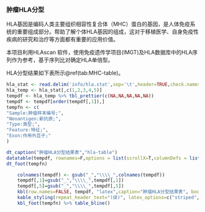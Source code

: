 
### 肿瘤HLA分型

HLA基因是编码人类主要组织相容性复合体（MHC）蛋白的基因，​是人体免疫系统的重要组成部分。帮助了解个体HLA基因的组成，这对于移植医学、自身免疫性疾病的研究和治疗等方面都有重要的应用价值。

本项目利用HLAscan 软件，使用免疫遗传学项目(IMGT)及HLA数据库中的HLA序列作为参考，基于序列比对确定HLA单倍型。

HLA分型结果如下表所示\@ref(tab:MHC-table)。

```r
hla_stat <- read.delim('info/hla.stat',sep='\t',header=TRUE,check.names = FALSE)
hla_temp <- hla_stat[,c(1,2,3,4,5)]
tempdf <- hla_temp %>% tbl_prettier(c(NA,NA,NA,NA,NA))
tempdf <- tempdf[order(tempdf[,1]),]
tempfn <- c(
"Sample:肿瘤样本编号;",
"Neoantigen:新抗原;",
"Type:类型;",
"Feature:特征;",
"Exon:作用外显子;"
)
```

```r
dt_caption("肿瘤HLA分型结果表","hla-table")
datatable(tempdf, rownames=F,options = list(scrollX=T,columnDefs = list(list(className = 'dt-center',targets='_all'))))
dt_foot(tempfn)
```

```r
    colnames(tempdf) <- gsub("_","\\\\_",colnames(tempdf))
    tempdf[,1]=gsub("_","\\\\_",tempdf[,1])
    tempdf[,5]=gsub("_","\\\\_",tempdf[,5])
    kbl(row.names=FALSE, tempdf, "latex",caption="肿瘤HLA分型结果表", booktabs = TRUE, longtable = TRUE, linesep=' ',col.names=linebreak(gsub(" ","\n",colnames(tempdf)),align="c"),escape=FALSE) %>%
    kable_styling(repeat_header_text="(续)", latex_options=c("striped","scale_down","repeat_header"))%>%
    kbl_foot(tempfn) %>% table_bline()
```
